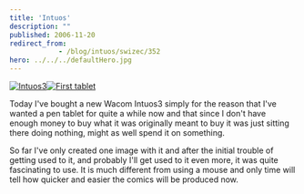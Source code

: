 ```yaml
---
title: 'Intuos'
description: ""
published: 2006-11-20
redirect_from: 
            - /blog/intuos/swizec/352
hero: ../../../defaultHero.jpg
---
```

[![Intuos3](/includes/editor_upload/Image/precious_t.jpg "Intuos3")](http://swizec.com/includes/editor_upload/Image/precious.jpg)[![First tablet](/includes/editor_upload/Image/tablet_1_t.png "First tablet")](http://swizec.com/includes/editor_upload/Image/tablet_1.png)

Today I&#x27;ve bought a new Wacom Intuos3 simply for the reason that I&#x27;ve wanted a pen tablet for quite a while now and that since I don&#x27;t have enough money to buy what it was originally meant to buy it was just sitting there doing nothing, might as well spend it on something.

So far I&#x27;ve only created one image with it and after the initial trouble of getting used to it, and probably I&#x27;ll get used to it even more, it was quite fascinating to use. It is much different from using a mouse and only time will tell how quicker and easier the comics will be produced now.
